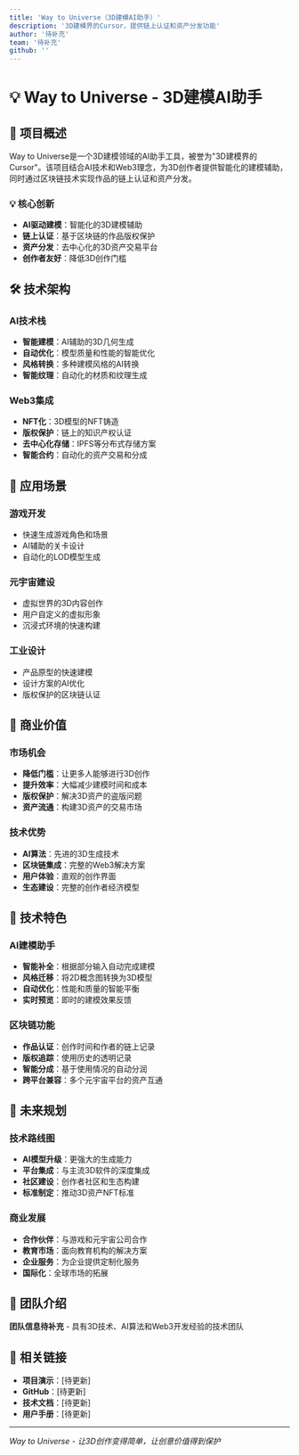 ```yaml
---
title: 'Way to Universe（3D建模AI助手）'
description: '3D建模界的Cursor，提供链上认证和资产分发功能'
author: '待补充'
team: '待补充'
github: ''
---
```


# 💡 Way to Universe - 3D建模AI助手

## 🌟 项目概述

Way to Universe是一个3D建模领域的AI助手工具，被誉为"3D建模界的Cursor"。该项目结合AI技术和Web3理念，为3D创作者提供智能化的建模辅助，同时通过区块链技术实现作品的链上认证和资产分发。

### 💡 核心创新

- **AI驱动建模**：智能化的3D建模辅助
- **链上认证**：基于区块链的作品版权保护
- **资产分发**：去中心化的3D资产交易平台
- **创作者友好**：降低3D创作门槛

## 🛠️ 技术架构

### AI技术栈
- **智能建模**：AI辅助的3D几何生成
- **自动优化**：模型质量和性能的智能优化
- **风格转换**：多种建模风格的AI转换
- **智能纹理**：自动化的材质和纹理生成

### Web3集成
- **NFT化**：3D模型的NFT铸造
- **版权保护**：链上的知识产权认证
- **去中心化存储**：IPFS等分布式存储方案
- **智能合约**：自动化的资产交易和分成

## 🎯 应用场景

### 游戏开发
- 快速生成游戏角色和场景
- AI辅助的关卡设计
- 自动化的LOD模型生成

### 元宇宙建设
- 虚拟世界的3D内容创作
- 用户自定义的虚拟形象
- 沉浸式环境的快速构建

### 工业设计
- 产品原型的快速建模
- 设计方案的AI优化
- 版权保护的区块链认证

## 💼 商业价值

### 市场机会
- **降低门槛**：让更多人能够进行3D创作
- **提升效率**：大幅减少建模时间和成本
- **版权保护**：解决3D资产的盗版问题
- **资产流通**：构建3D资产的交易市场

### 技术优势
- **AI算法**：先进的3D生成技术
- **区块链集成**：完整的Web3解决方案
- **用户体验**：直观的创作界面
- **生态建设**：完整的创作者经济模型

## 🚀 技术特色

### AI建模助手
- **智能补全**：根据部分输入自动完成建模
- **风格迁移**：将2D概念图转换为3D模型
- **自动优化**：性能和质量的智能平衡
- **实时预览**：即时的建模效果反馈

### 区块链功能
- **作品认证**：创作时间和作者的链上记录
- **版权追踪**：使用历史的透明记录
- **智能分成**：基于使用情况的自动分润
- **跨平台兼容**：多个元宇宙平台的资产互通

## 🔮 未来规划

### 技术路线图
- **AI模型升级**：更强大的生成能力
- **平台集成**：与主流3D软件的深度集成
- **社区建设**：创作者社区和生态构建
- **标准制定**：推动3D资产NFT标准

### 商业发展
- **合作伙伴**：与游戏和元宇宙公司合作
- **教育市场**：面向教育机构的解决方案
- **企业服务**：为企业提供定制化服务
- **国际化**：全球市场的拓展

## 👥 团队介绍

**团队信息待补充** - 具有3D技术、AI算法和Web3开发经验的技术团队

## 🔗 相关链接

- **项目演示**：[待更新]
- **GitHub**：[待更新]
- **技术文档**：[待更新]
- **用户手册**：[待更新]

---

*Way to Universe - 让3D创作变得简单，让创意价值得到保护* 